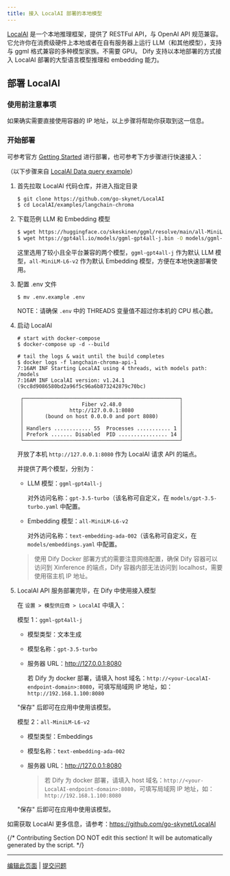 ```yaml
---
title: 接入 LocalAI 部署的本地模型
---
```



[LocalAI](https://github.com/go-skynet/LocalAI) 是一个本地推理框架，提供了 RESTFul API，与 OpenAI API 规范兼容。它允许你在消费级硬件上本地或者在自有服务器上运行 LLM（和其他模型），支持与 ggml 格式兼容的多种模型家族。不需要 GPU。
Dify 支持以本地部署的方式接入 LocalAI 部署的大型语言模型推理和 embedding 能力。

## 部署 LocalAI

### 使用前注意事项


如果确实需要直接使用容器的 IP 地址，以上步骤将帮助你获取到这一信息。

### 开始部署

可参考官方 [Getting Started](https://localai.io/basics/getting_started/) 进行部署，也可参考下方步骤进行快速接入：

（以下步骤来自 [LocalAI Data query example](https://github.com/go-skynet/LocalAI/blob/master/examples/langchain-chroma/README.md)）

1. 首先拉取 LocalAI 代码仓库，并进入指定目录

    ```bash
    $ git clone https://github.com/go-skynet/LocalAI
    $ cd LocalAI/examples/langchain-chroma
    ```

2. 下载范例 LLM 和 Embedding 模型

    ```bash
    $ wget https://huggingface.co/skeskinen/ggml/resolve/main/all-MiniLM-L6-v2/ggml-model-q4_0.bin -O models/bert
    $ wget https://gpt4all.io/models/ggml-gpt4all-j.bin -O models/ggml-gpt4all-j
    ```

    这里选用了较小且全平台兼容的两个模型，`ggml-gpt4all-j` 作为默认 LLM 模型，`all-MiniLM-L6-v2` 作为默认 Embedding 模型，方便在本地快速部署使用。

3. 配置 .env 文件

   ```shell
   $ mv .env.example .env
   ```

   NOTE：请确保 `.env` 中的 THREADS 变量值不超过你本机的 CPU 核心数。

4. 启动 LocalAI

   ```shell
   # start with docker-compose
   $ docker-compose up -d --build
   
   # tail the logs & wait until the build completes
   $ docker logs -f langchain-chroma-api-1
   7:16AM INF Starting LocalAI using 4 threads, with models path: /models
   7:16AM INF LocalAI version: v1.24.1 (9cc8d9086580bd2a96f5c96a6b873242879c70bc)
   
    ┌───────────────────────────────────────────────────┐ 
    │                   Fiber v2.48.0                   │ 
    │               http://127.0.0.1:8080               │ 
    │       (bound on host 0.0.0.0 and port 8080)       │ 
    │                                                   │ 
    │ Handlers ............ 55  Processes ........... 1 │ 
    │ Prefork ....... Disabled  PID ................ 14 │ 
    └───────────────────────────────────────────────────┘ 
   ```

   开放了本机 `http://127.0.0.1:8080` 作为 LocalAI 请求 API 的端点。

   并提供了两个模型，分别为：

   - LLM 模型：`ggml-gpt4all-j`

     对外访问名称：`gpt-3.5-turbo`（该名称可自定义，在 `models/gpt-3.5-turbo.yaml` 中配置。

   - Embedding 模型：`all-MiniLM-L6-v2`

     对外访问名称：`text-embedding-ada-002`（该名称可自定义，在 `models/embeddings.yaml` 中配置。
    >  使用 Dify Docker 部署方式的需要注意网络配置，确保 Dify 容器可以访问到 Xinference 的端点，Dify 容器内部无法访问到 localhost，需要使用宿主机 IP 地址。

5. LocalAI API 服务部署完毕，在 Dify 中使用接入模型

   在 `设置 > 模型供应商 > LocalAI` 中填入：

   模型 1：`ggml-gpt4all-j`

   - 模型类型：文本生成

   - 模型名称：`gpt-3.5-turbo`

   - 服务器 URL：http://127.0.0.1:8080

     若 Dify 为 docker 部署，请填入 host 域名：`http://<your-LocalAI-endpoint-domain>:8080`，可填写局域网 IP 地址，如：`http://192.168.1.100:8080`

   "保存" 后即可在应用中使用该模型。

   模型 2：`all-MiniLM-L6-v2`

   - 模型类型：Embeddings

   - 模型名称：`text-embedding-ada-002`

   - 服务器 URL：http://127.0.0.1:8080

     > 若 Dify 为 docker 部署，请填入 host 域名：`http://<your-LocalAI-endpoint-domain>:8080`，可填写局域网 IP 地址，如：`http://192.168.1.100:8080`

   "保存" 后即可在应用中使用该模型。

如需获取 LocalAI 更多信息，请参考：https://github.com/go-skynet/LocalAI

{/*
Contributing Section
DO NOT edit this section!
It will be automatically generated by the script.
*/}

---

[编辑此页面](https://github.com/langgenius/dify-docs/edit/main/zh-hans/development/models-integration/localai.mdx) | [提交问题](https://github.com/langgenius/dify-docs/issues/new?template=docs.yml)


